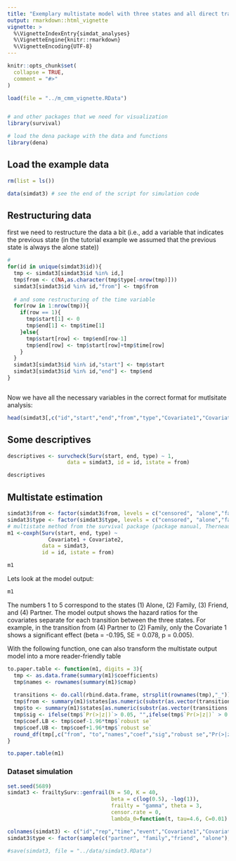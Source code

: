```yaml
---
title: "Exemplary multistate model with three states and all direct transitions in between"
output: rmarkdown::html_vignette
vignette: >
  %\VignetteIndexEntry{simdat_analyses}
  %\VignetteEngine{knitr::rmarkdown}
  %\VignetteEncoding{UTF-8}
---
```


```r
knitr::opts_chunk$set(
  collapse = TRUE,
  comment = "#>"
)

load(file = "../m_cmm_vignette.RData")


# and other packages that we need for visualization
library(survival)

```

```r

# load the dena package with the data and functions
library(dena)

```

## Load the example data

```r
rm(list = ls())

data(simdat3) # see the end of the script for simulation code 


```

## Restructuring data 

first we need to restructure the data a bit (i.e., add a variable that indicates the previous state (in the
 tutorial example we assumed that the previous state is always the alone state))

```r
# 
for(id in unique(simdat3$id)){
  tmp <- simdat3[simdat3$id %in% id,]
  tmp$from <- c(NA,as.character(tmp$type[-nrow(tmp)]))
  simdat3[simdat3$id %in% id,"from"] <- tmp$from
  
  # and some restructuring of the time variable
  for(row in 1:nrow(tmp)){
    if(row == 1){
      tmp$start[1] <- 0
      tmp$end[1] <- tmp$time[1]
    }else{
      tmp$start[row] <- tmp$end[row-1]
      tmp$end[row] <- tmp$start[row]+tmp$time[row]
    }
  }
  simdat3[simdat3$id %in% id,"start"] <- tmp$start
  simdat3[simdat3$id %in% id,"end"] <- tmp$end
}



```

Now we have all the necessary variables in the correct format for mutlsitate analysis:

```r
head(simdat3[,c("id","start","end","from","type","Covariate1","Covariate2")])
```

## Some descriptives 


```r
descriptives <- survcheck(Surv(start, end, type) ~ 1, 
                   data = simdat3, id = id, istate = from)

descriptives
```

## Multistate estimation

```r
simdat3$from <- factor(simdat3$from, levels = c("censored", "alone","family","friend","partner"))
simdat3$type <- factor(simdat3$type, levels = c("censored", "alone","family","friend","partner"))
# multistate method from the survival package (package manual, Therneau, 2020, p 61)
m1 <-coxph(Surv(start, end, type) ~ 
             Covariate1 + Covariate2, 
           data = simdat3, 
           id = id, istate = from)

m1


```

<!-- Apparently this warning is only to be taken serious if a coefficient is actually "Inf" (see [here](https://stat.ethz.ch/pipermail/r-help/2008-September/174201.html)  and [here](https://stackoverflow.com/questions/19369314/r-coxph-warning-loglik-converged-before-variable)). The large coefficients come from the fact that this data is simulated and has a large coefficients forillustration purposes. -->

Lets look at the model output:

```r

m1

```

The numbers 1 to 5 correspond to the states (1) Alone, (2) Family, (3) Friend, and (4) Partner. The model output shows the hazard ratios for the covariates separate for each transition between the three states. For example, in the transition from (4) Partner to (2) Family, only the Covariate 1 shows a significant effect (beta = -0.195, SE = 0.078, p = 0.005). 


With the following function, one can also transform the multistate output model into a more reader-friendly table
```r
to.paper.table <- function(m1, digits = 3){
  tmp <- as.data.frame(summary(m1)$coefficients)
  tmp$names <- rownames(summary(m1)$cmap)
  
  transitions <- do.call(rbind.data.frame, strsplit(rownames(tmp),"_"))[2]
  tmp$from <- summary(m1)$states[as.numeric(substr(as.vector(transitions[,1]),1,1))]
  tmp$to <- summary(m1)$states[as.numeric(substr(as.vector(transitions[,1]),3,3))]
  tmp$sig <- ifelse(tmp$`Pr(>|z|)`> 0.05, "",ifelse(tmp$`Pr(>|z|)` > 0.01,"*",ifelse(tmp$`Pr(>|z|)` > 0.001,"**","***")))
  tmp$coef.LB <- tmp$coef-1.96*tmp$`robust se`
  tmp$coef.UB <- tmp$coef+1.96*tmp$`robust se`
  round_df(tmp[,c("from", "to","names","coef","sig","robust se","Pr(>|z|)","coef.LB","coef.UB")],digits = digits)
}

to.paper.table(m1)
```

### Dataset simulation 

```r


set.seed(5689)
simdat3 <- frailtySurv::genfrail(N = 50, K = 40, 
                                 beta = c(log(0.5), -log(1)),
                                 frailty = "gamma", theta = 3, 
                                 censor.rate = 0,
                                 lambda_0=function(t, tau=4.6, C=0.01) (tau*(C*t)^tau)/t)

colnames(simdat3) <- c("id","rep","time","event","Covariate1","Covariate2")
simdat3$type <- factor(sample(c("partner", "family","friend", "alone"), nrow(simdat3), replace = T, prob = c(0.2,0.2,0.2,0.3)))

#save(simdat3, file = "../data/simdat3.RData")


```
